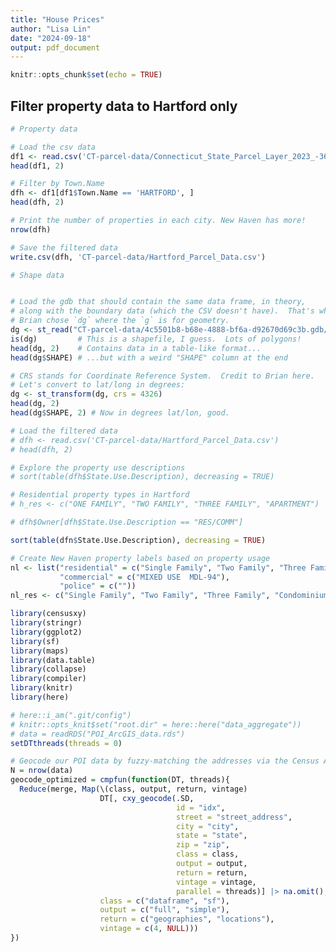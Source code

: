 ```yaml
---
title: "House Prices"
author: "Lisa Lin"
date: "2024-09-18"
output: pdf_document
---
```


```r
knitr::opts_chunk$set(echo = TRUE)
```


## Filter property data to Hartford only

```r
# Property data

# Load the csv data
df1 <- read.csv('CT-parcel-data/Connecticut_State_Parcel_Layer_2023_-3653519729566038598.csv')
head(df1, 2)

# Filter by Town.Name
dfh <- df1[df1$Town.Name == 'HARTFORD', ]
head(dfh, 2)

# Print the number of properties in each city. New Haven has more!
nrow(dfh)

# Save the filtered data
write.csv(dfh, 'CT-parcel-data/Hartford_Parcel_Data.csv')
```


```r
# Shape data


# Load the gdb that should contain the same data frame, in theory,
# along with the boundary data (which the CSV doesn't have).  That's why
# Brian chose `dg` where the `g` is for geometry.
dg <- st_read("CT-parcel-data/4c5501b8-b68e-4888-bf6a-d92670d69c3b.gdb/")
is(dg)         # This is a shapefile, I guess.  Lots of polygons!
head(dg, 2)    # Contains data in a table-like format...
head(dg$SHAPE) # ...but with a weird "SHAPE" column at the end

# CRS stands for Coordinate Reference System.  Credit to Brian here.
# Let's convert to lat/long in degrees:
dg <- st_transform(dg, crs = 4326)
head(dg, 2)
head(dg$SHAPE, 2) # Now in degrees lat/lon, good.
```


```r
# Load the filtered data
# dfh <- read.csv('CT-parcel-data/Hartford_Parcel_Data.csv')
# head(dfh, 2)
```


```r
# Explore the property use descriptions
# sort(table(dfh$State.Use.Description), decreasing = TRUE)

# Residential property types in Hartford
# h_res <- c("ONE FAMILY", "TWO FAMILY", "THREE FAMILY", "APARTMENT")
```

```r
# dfh$Owner[dfh$State.Use.Description == "RES/COMM"]
```


```r
sort(table(dfn$State.Use.Description), decreasing = TRUE)

# Create New Haven property labels based on property usage
nl <- list("residential" = c("Single Family", "Two Family", "Three Family", "Condominium"),
           "commercial" = c("MIXED USE  MDL-94"),
           "police" = c(""))
nl_res <- c("Single Family", "Two Family", "Three Family", "Condominium", "MIXED USE  MDL-94")
```



```r
library(censusxy)
library(stringr)
library(ggplot2)
library(sf)
library(maps)
library(data.table)
library(collapse)
library(compiler)
library(knitr)
library(here)

# here::i_am(".git/config")
# knitr::opts_knit$set("root.dir" = here::here("data_aggregate"))
# data = readRDS("POI_ArcGIS_data.rds")
setDTthreads(threads = 0)
```

```r
# Geocode our POI data by fuzzy-matching the addresses via the Census API which yields clean, standardized outputs (whenever a match exists)
N = nrow(data)
geocode_optimized = cmpfun(function(DT, threads){
  Reduce(merge, Map(\(class, output, return, vintage)
                    DT[, cxy_geocode(.SD,
                                     id = "idx",
                                     street = "street_address",
                                     city = "city",
                                     state = "state",
                                     zip = "zip",
                                     class = class,
                                     output = output,
                                     return = return,
                                     vintage = vintage,
                                     parallel = threads)] |> na.omit(),
                    class = c("dataframe", "sf"),
                    output = c("full", "simple"),
                    return = c("geographies", "locations"),
                    vintage = c(4, NULL)))
})
```










